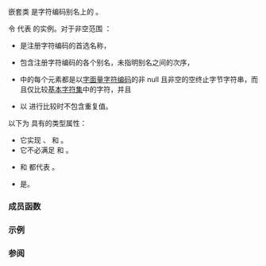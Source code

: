 {{cpp/text/text_encoding/title|aliases_view}}
{{cpp/text/text_encoding/navbar}}
{{dcl begin}}
{{ddcl|since=c++26|1=
class text_encoding::aliases_view
    : public ranges::view_interface&lt;text_encoding::aliases_view&gt;
}}

嵌套类 {{tt|text_encoding::aliases_view}} 是字符编码别名上的 {{lconcept|view}}。

令 {{c|r}} 代表 {{tt|aliases_view}} 的实例。对于非空范围 {{c|r}}：
* {{c|r.front()}} 是注册字符编码的首选名称，
* {{c|r}} 包含注册字符编码的各个别名，未指明别名之间的次序，
* {{c|r}} 中的每个元素都是以[[cpp/language/charset#代码单元与字面量编码|字面量字符编码]]的非 null 且非空的空终止字节字符串，而且仅比较[[cpp/language/charset#基本字符集|基本字符集]]中的字符，并且
* {{c|r}} 以 {{lc|std::strcmp}} 进行比较时不包含重复值。

以下为 {{tt|text_encoding::aliases_view}} 具有的类型属性：
* 它实现 {{lconcept|copyable}}、{{lconcept|random_access_range}} 和 {{lconcept|borrowed_range}}。
* 它不必满足 {{lconcept|common_range}} 和 {{lconcept|default_initializable}}。
* {{c/core|ranges::range_value_t&lt;text_encoding​::​aliases_view&gt;}} 和 {{c/core|ranges::range_reference_t&lt;text_encoding::aliases_view&gt;}} 都代表 {{c/core|const char*}}。
* {{c/core|ranges::iterator_t&lt;text_encoding::aliases_view&gt;}} 是{{named req|ConstexprIterator}}。

===成员函数===
{{dsc begin}}
{{dsc mem fun|begin|nolink=true|返回指向别名视图开头的由实现定义类型的迭代器}}
{{dsc mem fun|end|nolink=true|返回别名视图的由实现定义类型的哨位}}
{{cpp/ranges/view_interface/inherit|embedded=yes|size=invalid|back=invalid|data=invalid}}
{{dsc end}}

{{anchor|begin}}
{{member|{{small|std::text_encoding::aliases_view::}}begin|
{{ddcl|since=c++26|
constexpr /* 由实现定义 */ begin() const;
}}

返回指向 {{c|r}} 开头的由实现定义类型的迭代器。
}}

{{anchor|end}}
{{member|{{small|std::text_encoding::aliases_view::}}end|
{{ddcl|since=c++26|
constexpr /* 由实现定义 */ end() const;
}}

返回 {{c|r}} 的由实现定义类型的哨位。
}}

===示例===
{{example}}

===参阅===
{{dsc begin}}
{{dsc inc|cpp/text/text_encoding/dsc aliases}}
{{dsc end}}

{{langlinks|en|es|ja|ru}}